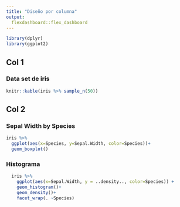 ```yaml
---
title: "Diseño por columna"
output: 
  flexdashboard::flex_dashboard
---
```

```r
library(dplyr)
library(ggplot2)
```



Col 1
---------------------

### Data set de iris
```r
knitr::kable(iris %>% sample_n(50))
```



Col 2 
---------------------


### Sepal Width by Species
```r
iris %>% 
  ggplot(aes(x=Species, y=Sepal.Width, color=Species))+
  geom_boxplot()

```

### Histograma

```r
  iris %>%
    ggplot(aes(x=Sepal.Width, y = ..density.., color=Species)) +
    geom_histogram()+
    geom_density()+
    facet_wrap(. ~Species)
```


